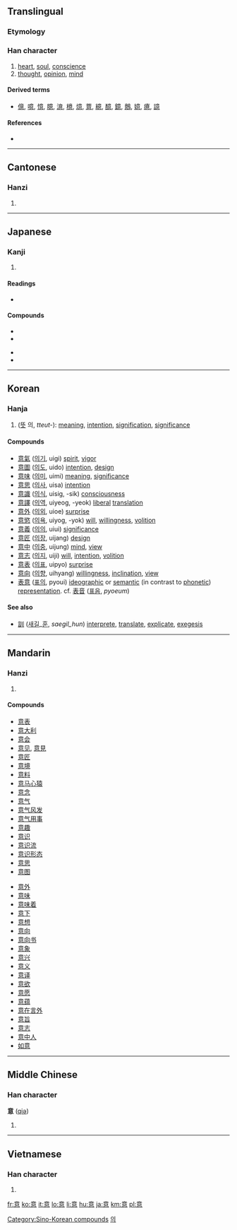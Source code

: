 ==Translingual==

===Etymology===
{{Han compound|音|心|c1=s|c2=s|t2=heart|ls=ic}}

===Han character===
{{Han char|rn=61|rad=心|as=09|sn=13|four=0033<sub>6</sub>|canj=卜廿日心 (YTAP)|ids=⿱[[音]][[心]]}}

# [[heart]], [[soul]], [[conscience]]
# [[thought]], [[opinion]], [[mind]]

====Derived terms====
* [[億]], [[噫]], [[憶]], [[臆]], [[澺]], [[檍]], [[燱]], [[薏]], [[繶]], [[醷]], [[鐿]], [[鷾]], [[嬑]], [[癔]], [[譩]]

====References====
* {{Han ref|kx=0394.220|dkj=10921|dj=0730.280|hdz=42323.030|uh=610F|ud=24847|bh=B74E|bd=46926}}

----

==Cantonese==

===Hanzi===
{{yue-hanzi|jyut=|y=yi3}}

# {{defn|Cantonese|sort=心09}}

----

==Japanese==

===Kanji===
{{ja-kanji|grade=3|rs=心09}}

# {{defn|Japanese}}

====Readings====
* {{ja-readings|on=[[い]] (i)|kun=[[こころ]] (kokoro), [[おもい]] (omoi), [[おもう]] (omou)}}

====Compounds====
{{top2}}
*{{term|意味||meaning, significance|tr=[[いみ]], [[imi]]|sc=Jpan|lang=ja}}
*{{term|意気||spirit, heart|tr=[[いき]], [[iki]]|sc=Jpan|lang=ja}}
{{mid2}}
*{{term|意志||will, intent|tr=[[いし]], [[ishi]]|sc=Jpan|lang=ja}}
*{{term|意見||opinion|tr=[[いけん]], [[iken]]|sc=Jpan|lang=ja}}
{{bottom}}

----

==Korean==

===Hanja===
{{ko-hanja|hangeul=의|eumhun=|rv=ui|mr=ŭi|y=uy}}

# ([[뜻]] 의, ''tteut-''): [[meaning]], [[intention]], [[signification]], [[significance]]

====Compounds====
* [[意氣|意]][[氣]] ([[의기]], uigi) [[spirit]], [[vigor]]
* [[意圖|意]][[圖]] ([[의도]], uido) [[intention]], [[design]]
* [[意味|意]][[味]] ([[의미]], uimi) [[meaning]], [[significance]]
* [[意思|意]][[思]] ([[의사]], uisa) [[intention]]
* [[意識|意]][[識]] ([[의식]], uisig, -sik) [[consciousness]]
* [[意譯|意]][[譯]] ([[의역]], uiyeog, -yeok) [[liberal]] [[translation]]
* [[意外|意]][[外]] ([[의외]], uioe) [[surprise]]
* [[意慾|意]][[慾]] ([[의욕]], uiyog, -yok) [[will]], [[willing]]ness, [[volition]]
* [[意義|意]][[義]] ([[의의]], uiui) [[significance]]
* [[意匠|意]][[匠]] ([[의장]], uijang) [[design]]
* [[意中|意]][[中]] ([[의중]], uijung) [[mind]], [[view]]
* [[意志|意]][[志]] ([[의지]], uiji) [[will]], [[intention]], [[volition]]
* [[意表|意]][[表]] ([[의표]], uipyo) [[surprise]]
* [[意向|意]][[向]] ([[의향]], uihyang) [[willing]]ness, [[inclination]], [[view]]
* [[表意]] ([[표의]], pyoui) [[ideographic]] or [[semantic]] (in contrast to [[phonetic]]) [[representation]]. cf. [[表音]] ([[표음]], ''pyoeum'')

====See also====
* [[訓]] ([[새기다|새길]]_[[훈]], ''saegil_hun'') [[interprete]], [[translate]], [[explicate]], [[exegesis]]  

[[Category:Sino-Korean compounds]]
[[Category:Hanja readings|의]]
 
----

==Mandarin==

===Hanzi===
{{cmn-hanzi|pin=[[yì]] ([[yi4]])|wg=i<sup>4</sup>}}

# {{defn|Mandarin|sort=心09}}

====Compounds====
{{top2}}
* [[意表]]
* [[意大利]]
* [[意会]]
* [[意见]], [[意見]]
* [[意匠]]
* [[意境]]
* [[意料]]
* [[意马心猿]]
* [[意念]]
* [[意气]]
* [[意气风发]]
* [[意气用事]]
* [[意趣]]
* [[意识]]
* [[意识流]]
* [[意识形态]]
* [[意思]]
* [[意图]]
{{mid2}}
* [[意外]]
* [[意味]]
* [[意味着]]
* [[意下]]
* [[意想]]
* [[意向]]
* [[意向书]]
* [[意象]]
* [[意兴]]
* [[意义]]
* [[意译]]
* [[意欲]]
* [[意愿]]
* [[意蕴]]
* [[意在言外]]
* [[意旨]]
* [[意志]]
* [[意中人]]
*[[如意]]
{{bottom}}

----

==Middle Chinese==

===Han character===
'''意''' ([[qiə]])

# {{defn|Middle Chinese|sort=心09}}

----

==Vietnamese==

===Han character===
{{vi-hantu|[[ý]], [[ấy]], [[ới]], [[áy]], [[ư]], [[ơi]]|rs=心09}}

# {{defn|Vietnamese|sort=心09}}

[[fr:意]]
[[ko:意]]
[[it:意]]
[[lo:意]]
[[li:意]]
[[hu:意]]
[[ja:意]]
[[km:意]]
[[pl:意]]